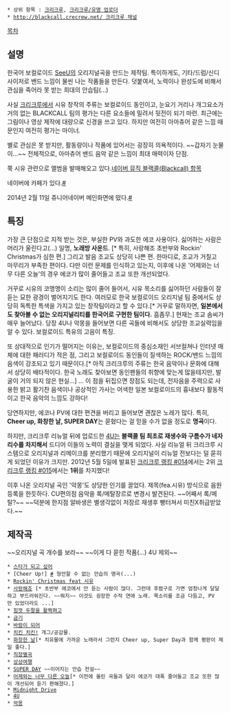  * 상위 항목 : [[크리크루]], [[크리크루/유명 업로더]]
 * [[http://blackcall.crecrew.net/ 크리크루 채널]]

[[목차]]
== 설명 ==
한국어 보컬로이드 [[SeeU]]의 오리지널곡을 만드는 제작팀. 특이하게도, 기타/드럼/신디사이저로 밴드 느낌이 물씬 나는 작품들을 만든다. 덧붙여서, 노력이나 완성도에 비해서 관심을 죽어라 못 받는 희대의 안습팀(...) 

사실 [[크리크루]]에서 시유 창작의 주류는 보컬로이드 동인이고, 눈요기 거리나 개그요소가 거의 없는 BLACKCALL 팀의 평가는 다른 요소들에 밀려서 뒷전이 되기 마련. 최근에는 그림이나 영상 제작에 대량으로 신경을 쓰고 있다. 하지만 여전히 아마츄어 같은 느낌 때문인지 여전히 평가는 마이너. 

별로 관심은 못 받지만, 활동량이나 작품에 있어서는 굉장히 의욕적이다. ~~갑자기 눈물이...~~ 전체적으로, 아마츄어 밴드 음악 같은 느낌이 최대 매력이자 단점.

쭉 시유 관련으로 앨범을 발매해오고 있다.[http://music.naver.com/artist/home.nhn?artistId=174309 네이버 뮤직 블랙콜(Blackcall) 항목]

네이버에 카페가 있다.[http://cafe.naver.com/blackcal #]

2014년 2월 11일 쥬니어네이버 메인화면에 떴다.[http://fun.jr.naver.com/click/mvView.nhn?searchId=7765&sort=date&keyword=&page=1 #]

== 특징 ==
가장 큰 단점으로 지적 받는 것은, 부실한 PV와 과도한 에코 사용이다. 싫어하는 사람은 머리가 울린다고(...) 일명, '''노래방 사운드'''. [* 특히, 사랑해조 초반부와 Rockin' Christmas가 심한 편.] 그리고 발음 조교도 상당히 나쁜 편. 한마디로, 조교가 거칠고 마무리가 부족한 편이다. 다만 이런 문제를 인식하고 있는지, 이후에 나온 '어제와는 너무 다른 오늘'의 경우 에코가 많이 줄어들고 조교 또한 개선되었다.

거꾸로 시유의 코맹맹이 소리는 많이 줄어 들어서, 시유 목소리를 싫어하던 사람들이 잘 듣는 묘한 광경이 벌어지기도 한다. 여러모로 한국 보컬로이드 오리지널 팀 중에서도 상당히 독특한 특색을 가지고 있는 창작팀이라고 할 수 있다.[* 거꾸로 말하자면, '''일본에서도 찾아볼 수 없는 오리지널리티를 한국어로 구현한 팀이다.''' 흠좀무.] 현재는 조교 솜씨가 매우 늘어났다. 당장 4U나 악몽을 들어보면 다른 곡들에 비해서도 상당한 조교실력임을 알 수 있다. 보컬로이드 특유의 고음이 특징.

또 상대적으로 인기가 떨어지는 이유는, 보컬로이드의 중심소재인 서브컬쳐나 인터넷 매체에 대한 패러디가 적은 점, 그리고 보컬로이드 동인들이 질색하는 ROCK/밴드 느낌의 음색이 강조되고 있기 때문이다.[* 아직 크리크루의 주류는 한국 음악이나 문화에 대해서 상당히 배타적이다. 한국 노래도 찾아보면 동인팬들의 취향에 맞는게 많을테지만, 발굴이 거의 되지 않은 현실...] ... 이 점을 뒤집으면 장점도 되는데, 전자음을 주력으로 사용한 밝고 활기찬 음색이나 공상적인 가사는 어색한 일본 보컬로이드의 흉내보다 활동적이고 한국 음악의 느낌도 강하다!

당연하지만, 에코나 PV에 대한 편견을 버리고 들어보면 괜찮은 노래가 많다. 특히, '''Cheer up, 화창한 날, SUPER DAY'''는 묻혔다는 걸 믿을 수가 없을 정도로 '''명곡'''이다. 

하지만, 크리크루 리뉴얼 뒤에 업로드한 [[4U]]는 '''블랙콜 팀 최초로 재생수와 구름수가 네자리수를 차지해서''' 드디어 이들의 노력이 결실을 맺게 되었다. 사실 리뉴얼 뒤 크리크루 시스템으로 오리지널과 리메이크를 분리했기 때문에 오리지널이 리뉴얼 전보다는 덜 묻히게 되었던 이유가 크지만. 2012년 5월 5일에 발표된  [http://sori.crecrew.net/14943 크리크루 랭킹 #014]에서는 2위 [http://sori.crecrew.net/15415 크리크루 랭킹 #015]에서는 '''1위'''를 차지했다!

이후 나온 오리지널 곡인 '악몽'도 상당한 인기를 끌었다.
제목(fea.시유) 방식으로 음원등록을 한듯하다. CU편의점 음악을 록/메탈장르로 변경시 발견된다. ~~어째서 록/메탈?~~
~~덕분에 한지점 알바생은 별생각없이 저장르 재생후 빵터쳐서 미친X취급받았다.~~

== 제작곡 ==
~~오리지널 곡 개수를 보라~~ ~~이게 다 묻힌 작품(...) 4U 제외~~

 * [http://blackcall.crecrew.net/294 스타가 되고 싶어]
 * [Cheer Up!] [http://blackcall.crecrew.net/1403 #] 형언할 수 없는 안습의 명곡(...)
 * [http://blackcall.crecrew.net/3455 Rockin' Christmas feat 시유]
 * [http://blackcall.crecrew.net/3763 사랑해죠] [* 초반부 에코에서 안 듣는 사람이 많다. 그런데 후렴구로 가면 엄청나게 달달하고 부드러워진다. ~~뭐지~~ 이것도 굉장한 수작 연애 노래. 목소리를 조금 다듬고, PV만 있었더라도 ...]
 * [http://blackcall.crecrew.net/3764 힘껏 두팔을 활짝펴고]
 * [http://blackcall.crecrew.net/3765 금기]
 * [http://blackcall.crecrew.net/3766 바람이 되어]
 * [http://blackcall.crecrew.net/4015 치킨 치킨!] 개그/공감물.
 * [http://blackcall.crecrew.net/4558 화창한 날][* 치유물에 가까운 노래라서 그런지 Cheer up, Super Day과 함께 평판이 제일 좋다.]
 * [http://blackcall.crecrew.net/4559 직장별곡]
 * [http://blackcall.crecrew.net/4826 상상여행]
 * [http://blackcall.crecrew.net/4932 SUPER DAY] ~~이어지는 안습 전설~~
 * [http://blackcall.crecrew.net/6520 어제와는 너무 다른 오늘][* 이전에 올린 곡들과 달리 에코가 대폭 줄어들고 조교 또한 많이 개선되어 듣기 편해졌다.]
 * [http://blackcall.crecrew.net/8935 Midnight Drive]
 * [http://blackcall.crecrew.net/14341 4U]
 * [http://blackcall.crecrew.net/26132 악몽]
